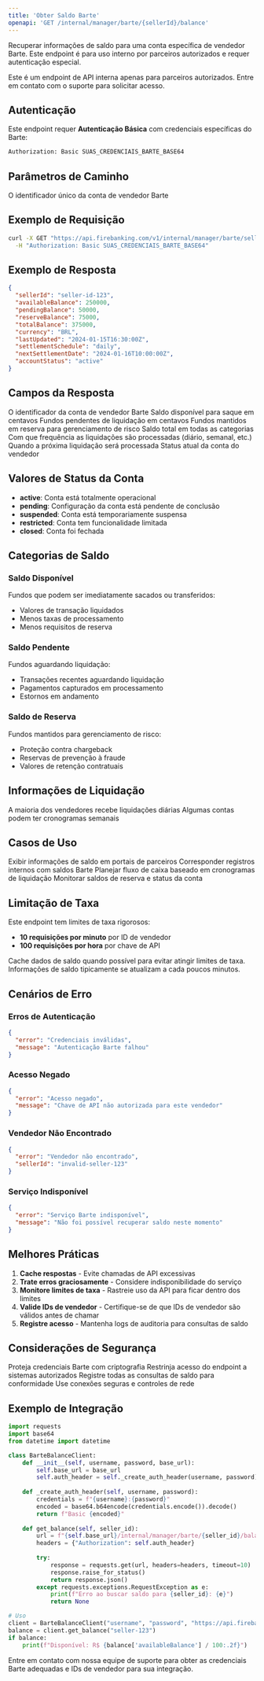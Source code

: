 ```yaml
---
title: 'Obter Saldo Barte'
openapi: 'GET /internal/manager/barte/{sellerId}/balance'
---
```


Recuperar informações de saldo para uma conta específica de vendedor Barte. Este endpoint é para uso interno por parceiros autorizados e requer autenticação especial.

<Warning>
  Este é um endpoint de API interna apenas para parceiros autorizados. Entre em contato com o suporte para solicitar acesso.
</Warning>

## Autenticação

Este endpoint requer **Autenticação Básica** com credenciais específicas do Barte:

```bash Autenticação
Authorization: Basic SUAS_CREDENCIAIS_BARTE_BASE64
```

## Parâmetros de Caminho

<ParamField path="sellerId" type="string" required>
  O identificador único da conta de vendedor Barte
</ParamField>

## Exemplo de Requisição

```bash cURL
curl -X GET "https://api.firebanking.com/v1/internal/manager/barte/seller-id-123/balance" \
  -H "Authorization: Basic SUAS_CREDENCIAIS_BARTE_BASE64"
```

## Exemplo de Resposta

```json Resposta
{
  "sellerId": "seller-id-123",
  "availableBalance": 250000,
  "pendingBalance": 50000,
  "reserveBalance": 75000,
  "totalBalance": 375000,
  "currency": "BRL",
  "lastUpdated": "2024-01-15T16:30:00Z",
  "settlementSchedule": "daily",
  "nextSettlementDate": "2024-01-16T10:00:00Z",
  "accountStatus": "active"
}
```

## Campos da Resposta

<ResponseField name="sellerId" type="string">
  O identificador da conta de vendedor Barte
</ResponseField>

<ResponseField name="availableBalance" type="integer">
  Saldo disponível para saque em centavos
</ResponseField>

<ResponseField name="pendingBalance" type="integer">
  Fundos pendentes de liquidação em centavos
</ResponseField>

<ResponseField name="reserveBalance" type="integer">
  Fundos mantidos em reserva para gerenciamento de risco
</ResponseField>

<ResponseField name="totalBalance" type="integer">
  Saldo total em todas as categorias
</ResponseField>

<ResponseField name="settlementSchedule" type="string">
  Com que frequência as liquidações são processadas (diário, semanal, etc.)
</ResponseField>

<ResponseField name="nextSettlementDate" type="string">
  Quando a próxima liquidação será processada
</ResponseField>

<ResponseField name="accountStatus" type="string">
  Status atual da conta do vendedor
</ResponseField>

## Valores de Status da Conta

- **active**: Conta está totalmente operacional
- **pending**: Configuração da conta está pendente de conclusão
- **suspended**: Conta está temporariamente suspensa
- **restricted**: Conta tem funcionalidade limitada
- **closed**: Conta foi fechada

## Categorias de Saldo

### Saldo Disponível
Fundos que podem ser imediatamente sacados ou transferidos:
- Valores de transação liquidados
- Menos taxas de processamento
- Menos requisitos de reserva

### Saldo Pendente
Fundos aguardando liquidação:
- Transações recentes aguardando liquidação
- Pagamentos capturados em processamento
- Estornos em andamento

### Saldo de Reserva
Fundos mantidos para gerenciamento de risco:
- Proteção contra chargeback
- Reservas de prevenção à fraude
- Valores de retenção contratuais

## Informações de Liquidação

<CardGroup cols={2}>
  <Card title="Liquidação Diária" icon="calendar-day">
    A maioria dos vendedores recebe liquidações diárias
  </Card>
  <Card title="Liquidação Semanal" icon="calendar-week">
    Algumas contas podem ter cronogramas semanais
  </Card>
</CardGroup>

## Casos de Uso

<CardGroup cols={2}>
  <Card title="Dashboards de Parceiros" icon="chart-line">
    Exibir informações de saldo em portais de parceiros
  </Card>
  <Card title="Conciliação" icon="balance-scale">
    Corresponder registros internos com saldos Barte
  </Card>
  <Card title="Planejamento de Liquidação" icon="calendar-check">
    Planejar fluxo de caixa baseado em cronogramas de liquidação
  </Card>
  <Card title="Gerenciamento de Risco" icon="shield">
    Monitorar saldos de reserva e status da conta
  </Card>
</CardGroup>

## Limitação de Taxa

Este endpoint tem limites de taxa rigorosos:
- **10 requisições por minuto** por ID de vendedor
- **100 requisições por hora** por chave de API

<Info>
  Cache dados de saldo quando possível para evitar atingir limites de taxa. Informações de saldo tipicamente se atualizam a cada poucos minutos.
</Info>

## Cenários de Erro

### Erros de Autenticação
```json 401 Unauthorized
{
  "error": "Credenciais inválidas",
  "message": "Autenticação Barte falhou"
}
```

### Acesso Negado
```json 403 Forbidden
{
  "error": "Acesso negado", 
  "message": "Chave de API não autorizada para este vendedor"
}
```

### Vendedor Não Encontrado
```json 404 Not Found
{
  "error": "Vendedor não encontrado",
  "sellerId": "invalid-seller-123"
}
```

### Serviço Indisponível
```json 503 Service Unavailable
{
  "error": "Serviço Barte indisponível",
  "message": "Não foi possível recuperar saldo neste momento"
}
```

## Melhores Práticas

1. **Cache respostas** - Evite chamadas de API excessivas
2. **Trate erros graciosamente** - Considere indisponibilidade do serviço
3. **Monitore limites de taxa** - Rastreie uso da API para ficar dentro dos limites
4. **Valide IDs de vendedor** - Certifique-se de que IDs de vendedor são válidos antes de chamar
5. **Registre acesso** - Mantenha logs de auditoria para consultas de saldo

## Considerações de Segurança

<CardGroup cols={2}>
  <Card title="Segurança de Credenciais" icon="key">
    Proteja credenciais Barte com criptografia
  </Card>
  <Card title="Controle de Acesso" icon="lock">
    Restrinja acesso do endpoint a sistemas autorizados
  </Card>
  <Card title="Log de Auditoria" icon="file-text">
    Registre todas as consultas de saldo para conformidade
  </Card>
  <Card title="Segurança de Rede" icon="shield">
    Use conexões seguras e controles de rede
  </Card>
</CardGroup>

## Exemplo de Integração

```python Integração Python
import requests
import base64
from datetime import datetime

class BarteBalanceClient:
    def __init__(self, username, password, base_url):
        self.base_url = base_url
        self.auth_header = self._create_auth_header(username, password)
    
    def _create_auth_header(self, username, password):
        credentials = f"{username}:{password}"
        encoded = base64.b64encode(credentials.encode()).decode()
        return f"Basic {encoded}"
    
    def get_balance(self, seller_id):
        url = f"{self.base_url}/internal/manager/barte/{seller_id}/balance"
        headers = {"Authorization": self.auth_header}
        
        try:
            response = requests.get(url, headers=headers, timeout=10)
            response.raise_for_status()
            return response.json()
        except requests.exceptions.RequestException as e:
            print(f"Erro ao buscar saldo para {seller_id}: {e}")
            return None

# Uso
client = BarteBalanceClient("username", "password", "https://api.firebanking.com/v1")
balance = client.get_balance("seller-123")
if balance:
    print(f"Disponível: R$ {balance['availableBalance'] / 100:.2f}")
```

<Tip>
  Entre em contato com nossa equipe de suporte para obter as credenciais Barte adequadas e IDs de vendedor para sua integração.
</Tip>